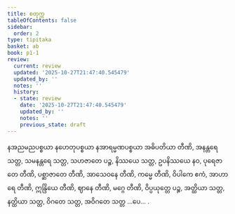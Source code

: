 ```yaml
---
title: စတုက္က
tableOfContents: false
sidebar:
  order: 2
type: tipitaka
basket: ab
book: p1-1
review:
  current: review
  updated: '2025-10-27T21:47:40.545479'
  updated_by: ''
  notes: ''
  history:
  - state: review
    date: '2025-10-27T21:47:40.545479'
    updated_by: ''
    notes: ''
    previous_state: draft
---
```



<ReviewStatus review={frontmatter.review} showDetails={true} />

<HypothesisAnnotation frontmatter={frontmatter} />

<DynamicBreadcrumb />

<Paragraph number="1723" book="p1-1">
နအညမညပစ္စယာ နဟေတုပစ္စယာ နအာရမ္မဏပစ္စယာ အဓိပတိယာ တီဏိ, အနန္တရေ သတ္တ, သမနန္တရေ သတ္တ, သဟဇာတေ ပဉ္စ, နိဿယေ သတ္တ, ဥပနိဿယေ နဝ, ပုရေဇာတေ တီဏိ, ပစ္ဆာဇာတေ တီဏိ, အာသေဝနေ တီဏိ, ကမ္မေ တီဏိ, ဝိပါကေ ဧကံ, အာဟာရေ တီဏိ, ဣန္ဒြိယေ တီဏိ, ဈာနေ တီဏိ, မဂ္ဂေ တီဏိ, ဝိပ္ပယုတ္တေ ပဉ္စ, အတ္ထိယာ သတ္တ, နတ္ထိယာ သတ္တ, ဝိဂတေ သတ္တ, အဝိဂတေ သတ္တ …ပေ… .
</Paragraph>